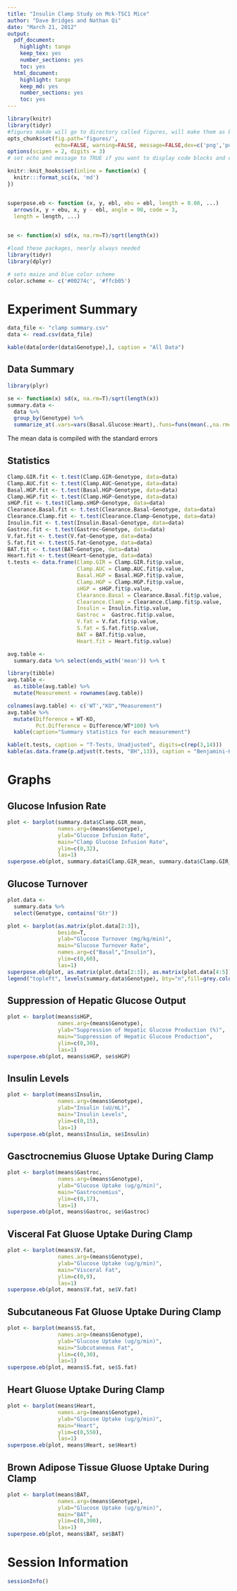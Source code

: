```yaml
---
title: "Insulin Clamp Study on Mck-TSC1 Mice"
author: "Dave Bridges and Nathan Qi"
date: "March 21, 2012"
output:
  pdf_document:
    highlight: tango
    keep_tex: yes
    number_sections: yes
    toc: yes
  html_document:
    highlight: tango
    keep_md: yes
    number_sections: yes
    toc: yes
---
```


```r
library(knitr)
library(tidyr)
#figures makde will go to directory called figures, will make them as both png and pdf files 
opts_chunk$set(fig.path='figures/',
               echo=FALSE, warning=FALSE, message=FALSE,dev=c('png','pdf'))
options(scipen = 2, digits = 3)
# set echo and message to TRUE if you want to display code blocks and code output respectively

knitr::knit_hooks$set(inline = function(x) {
  knitr:::format_sci(x, 'md')
})


superpose.eb <- function (x, y, ebl, ebu = ebl, length = 0.08, ...)
  arrows(x, y + ebu, x, y - ebl, angle = 90, code = 3,
  length = length, ...)

  
se <- function(x) sd(x, na.rm=T)/sqrt(length(x))

#load these packages, nearly always needed
library(tidyr)
library(dplyr)

# sets maize and blue color scheme
color.scheme <- c('#00274c', '#ffcb05')
```

# Experiment Summary

```r
data_file <- "clamp summary.csv"
data <- read.csv(data_file)

kable(data[order(data$Genotype),], caption = "All Data")
```

## Data Summary
```r
library(plyr)

se <- function(x) sd(x, na.rm=T)/sqrt(length(x))
summary.data <- 
  data %>%
  group_by(Genotype) %>%
  summarize_at(.vars=vars(Basal.Glucose:Heart),.funs=funs(mean(.,na.rm=T),se))
```

The mean data is compiled with the standard errors

## Statistics

```r
Clamp.GIR.fit <- t.test(Clamp.GIR~Genotype, data=data)
Clamp.AUC.fit <- t.test(Clamp.AUC~Genotype, data=data)
Basal.HGP.fit <- t.test(Basal.HGP~Genotype, data=data)
Clamp.HGP.fit <- t.test(Clamp.HGP~Genotype, data=data)
sHGP.fit <- t.test(Clamp.sHGP~Genotype, data=data)
Clearance.Basal.fit <- t.test(Clearance.Basal~Genotype, data=data)
Clearance.Clamp.fit <- t.test(Clearance.Clamp~Genotype, data=data)
Insulin.fit <- t.test(Insulin.Basal~Genotype, data=data)
Gastroc.fit <- t.test(Gastroc~Genotype, data=data)
V.fat.fit <- t.test(V.fat~Genotype, data=data)
S.fat.fit <- t.test(S.fat~Genotype, data=data)
BAT.fit <- t.test(BAT~Genotype, data=data)
Heart.fit <- t.test(Heart~Genotype, data=data)
t.tests <- data.frame(Clamp.GIR = Clamp.GIR.fit$p.value,
                      Clamp.AUC = Clamp.AUC.fit$p.value,
                      Basal.HGP = Basal.HGP.fit$p.value,
                      Clamp.HGP = Clamp.HGP.fit$p.value,
                      sHGP = sHGP.fit$p.value,
                      Clearance.Basal = Clearance.Basal.fit$p.value,
                      Clearance.Clamp = Clearance.Clamp.fit$p.value,
                      Insulin = Insulin.fit$p.value,
                      Gastroc =  Gastroc.fit$p.value,
                      V.fat = V.fat.fit$p.value,
                      S.fat = S.fat.fit$p.value,
                      BAT = BAT.fit$p.value,
                      Heart.fit = Heart.fit$p.value)
```


```r
avg.table <- 
  summary.data %>% select(ends_with('mean')) %>% t

library(tibble)
avg.table <-
  as.tibble(avg.table) %>%
  mutate(Measurement = rownames(avg.table)) 

colnames(avg.table) <- c('WT',"KO","Measurement")
avg.table %>%
  mutate(Difference = WT-KO,
         Pct.Difference = Difference/WT*100) %>%
  kable(caption="Summary statistics for each measurement")
```

```r
kable(t.tests, caption = "T-Tests, Unadjusted", digits=c(rep(3,14)))
kable(as.data.frame(p.adjust(t.tests, "BH",13)), caption = "Benjamini-Hochberg Adjusted T-Tests")
```


# Graphs

## Glucose Infusion Rate

```r
plot <- barplot(summary.data$Clamp.GIR_mean, 
                names.arg=(means$Genotype),  
                ylab="Glucose Infusion Rate",
                main="Clamp Glucose Infusion Rate",
                ylim=c(0,32),
                las=1)
superpose.eb(plot, summary.data$Clamp.GIR_mean, summary.data$Clamp.GIR_se)
```

## Glucose Turnover

```r
plot.data <-
  summary.data %>%
  select(Genotype, contains('Gtr'))

plot <- barplot(as.matrix(plot.data[2:3]), 
                beside=T,  
                ylab="Glucose Turnover (mg/kg/min)",
                main="Glucose Turnover Rate",
                names.arg=c("Basal","Insulin"),
                ylim=c(0,60),
                las=1)
superpose.eb(plot, as.matrix(plot.data[2:3]), as.matrix(plot.data[4:5]))
legend("topleft", levels(summary.data$Genotype), bty="n",fill=grey.colors(2),)
```

## Suppression of Hepatic Glucose Output

```r
plot <- barplot(means$sHGP, 
                names.arg=(means$Genotype),  
                ylab="Suppression of Hepatic Glucose Production (%)",
                main="Suppression of Hepatic Glucose Production",
                ylim=c(0,30),
                las=1)
superpose.eb(plot, means$sHGP, se$sHGP)
```

## Insulin Levels

```r
plot <- barplot(means$Insulin, 
                names.arg=(means$Genotype),  
                ylab="Insulin (uU/mL)",
                main="Insulin Levels",
                ylim=c(0,15),
                las=1)
superpose.eb(plot, means$Insulin, se$Insulin)
```

## Gasctrocnemius Gluose Uptake During Clamp

```r
plot <- barplot(means$Gastroc, 
                names.arg=(means$Genotype),  
                ylab="Glucose Uptake (ug/g/min)",
                main="Gastrocnemius",
                ylim=c(0,17),
                las=1)
superpose.eb(plot, means$Gastroc, se$Gastroc)
```

## Visceral Fat Gluose Uptake During Clamp

```r
plot <- barplot(means$V.fat, 
                names.arg=(means$Genotype),  
                ylab="Glucose Uptake (ug/g/min)",
                main="Visceral Fat",
                ylim=c(0,9),
                las=1)
superpose.eb(plot, means$V.fat, se$V.fat)
```

## Subcutaneous Fat Gluose Uptake During Clamp

```r
plot <- barplot(means$S.fat, 
                names.arg=(means$Genotype),  
                ylab="Glucose Uptake (ug/g/min)",
                main="Subcutaneous Fat",
                ylim=c(0,30),
                las=1)
superpose.eb(plot, means$S.fat, se$S.fat)
```

## Heart Gluose Uptake During Clamp

```r
plot <- barplot(means$Heart, 
                names.arg=(means$Genotype),  
                ylab="Glucose Uptake (ug/g/min)",
                main="Heart",
                ylim=c(0,550),
                las=1)
superpose.eb(plot, means$Heart, se$Heart)
```

## Brown Adipose Tissue Gluose Uptake During Clamp

```r
plot <- barplot(means$BAT, 
                names.arg=(means$Genotype),  
                ylab="Glucose Uptake (ug/g/min)",
                main="BAT",
                ylim=c(0,300),
                las=1)
superpose.eb(plot, means$BAT, se$BAT)
```



# Session Information

```r
sessionInfo()
```
